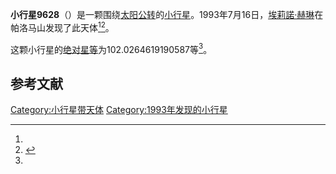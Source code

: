 {{Infobox planet
| bgcolour = #FFFFC0
| name = 9628
| symbol = 
| image = 
| caption = 
| discovery = yes
| discovery_ref = 
| discoverer = [[埃莉諾·赫琳|埃莉諾·赫琳]]
| discovery_site = [[帕洛马山|帕洛马山]] 
| discovered = 1993年7月16日
| designations = yes
| mp_name = 
| named_after = 
| alt_names = 1993 OB2/ 1951 QM / 1951 QN / 1981 UD21 / 1991 BM / 1994 XW4
| mp_category = [[主带小行星|主带小行星]]
| orbit_ref = <ref name="a">[http://ssd.jpl.nasa.gov/sbdb.cgi?sstr=9628 9628] {{Wayback|url=http://ssd.jpl.nasa.gov/sbdb.cgi?sstr=9628 |date=20210723184158 }}，小行星數據庫瀏覽器（JPL Small-Body Database Browser）－[[美国国家航空航天局|美国国家航空航天局]]喷气推进实验室</ref>
| epoch = 2456400.5 (2013年4月18日更新)
| aphelion = {{convert|3.139726378736673|AU|km|3|abbr=on|lk=out}}
| perihelion = {{convert|2.079730350438538|AU|km|3|abbr=on}}
| semimajor = {{convert|2.609728364587605|AU|km|3|abbr=on}}
| eccentricity = 0.203085509
| period = 1539.895981 [[日|日]]<br />4.22[[儒略年|儒略年]]
| avg_speed = 
| inclination = 12.39900046063604
| asc_node = 270.0242840580012
| mean_anomaly = 
| arg_peri = 102.0264619190587
| satellites = 
| physical_characteristics = yes
| dimensions = 
| mass = 
| density = 
| surface_grav = 
| escape_velocity = 
| sidereal_day = 
| axial_tilt = 
| pole_ecliptic_lat = 
| pole_ecliptic_lon = 
| albedo = 
| temperatures= 
| temp_name1 = 
| mean_temp_1 = 
| max_temp_1 = 
| temp_name2 = 
| max_temp_2 = 
| spectral_type = 
| abs_magnitude = 102.0264619190587
}}

'''小行星9628'''（{{lang-en|9628}}）是一颗围绕[[太阳|太阳]][[公转|公转]]的[[小行星|小行星]]。1993年7月16日，[[埃莉諾·赫琳|埃莉諾·赫琳]]在帕洛马山发现了此天体<ref name="a" /><ref>{{cite news|title=小行星列表|url=http://cfa-www.harvard.edu/iau/lists/NumberedMPs.txt|accessdate=2013-07-08|newspaper=哈佛大学|archive-date=2008-05-17|archive-url=https://web.archive.org/web/20080517010638/http://cfa-www.harvard.edu/iau/lists/NumberedMPs.txt|dead-url=no}}</ref>。

这颗小行星的[[绝对星等|绝对星等]]为102.0264619190587等<ref name="a" />。

==参考文献==
{{reflist}}
{{Minor Planet Number|[[小行星9627|小行星9627]]|[[小行星9629|小行星9629]]}}

{{小天体}}

[[Category:小行星带天体|Category:小行星带天体]]
[[Category:1993年发现的小行星|Category:1993年发现的小行星]]

{{asteroid-stub}}